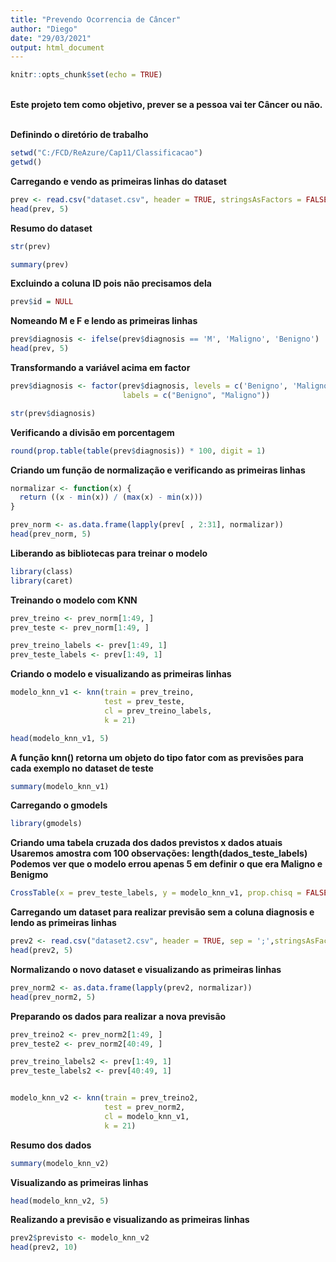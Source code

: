 ---
title: "Prevendo Ocorrencia de Câncer"
author: "Diego"
date: "29/03/2021"
output: html_document
---

```{r setup, include=FALSE}
knitr::opts_chunk$set(echo = TRUE)
```

<br/>
**Este projeto tem como objetivo, prever se a pessoa vai ter Câncer ou não.**
<br/>
<br/>

**Definindo o diretório de trabalho**

```{r}
setwd("C:/FCD/ReAzure/Cap11/Classificacao")
getwd()
```


**Carregando e vendo as primeiras linhas do dataset**

```{r}

prev <- read.csv("dataset.csv", header = TRUE, stringsAsFactors = FALSE)
head(prev, 5)
```
**Resumo do dataset**
```{r}
str(prev)
```

```{r}
summary(prev)
```

**Excluindo a coluna ID pois não precisamos dela**
```{r}
prev$id = NULL
```

**Nomeando M e F e lendo as primeiras linhas**
```{r}
prev$diagnosis <- ifelse(prev$diagnosis == 'M', 'Maligno', 'Benigno')
head(prev, 5)
```

**Transformando a variável acima em factor**
```{r}
prev$diagnosis <- factor(prev$diagnosis, levels = c('Benigno', 'Maligno'), 
                         labels = c("Benigno", "Maligno"))

str(prev$diagnosis)
```

**Verificando a divisão em porcentagem**
```{r}
round(prop.table(table(prev$diagnosis)) * 100, digit = 1)

```

**Criando um função de normalização e verificando as primeiras linhas**
```{r}
normalizar <- function(x) {
  return ((x - min(x)) / (max(x) - min(x)))
}

prev_norm <- as.data.frame(lapply(prev[ , 2:31], normalizar))
head(prev_norm, 5)
```

**Liberando as bibliotecas para treinar o modelo**
```{r}
library(class)
library(caret)
```

**Treinando o modelo com KNN**
```{r}
prev_treino <- prev_norm[1:49, ]
prev_teste <- prev_norm[1:49, ]

prev_treino_labels <- prev[1:49, 1]
prev_teste_labels <- prev[1:49, 1]
```

**Criando o modelo e visualizando as primeiras linhas**
```{r}
modelo_knn_v1 <- knn(train = prev_treino, 
                     test = prev_teste,
                     cl = prev_treino_labels, 
                     k = 21)

head(modelo_knn_v1, 5)
```

**A função knn() retorna um objeto do tipo fator com as previsões para cada exemplo no dataset de teste**
```{r}
summary(modelo_knn_v1)
```

**Carregando o gmodels**
```{r}
library(gmodels)
```

**Criando uma tabela cruzada dos dados previstos x dados atuais**
**Usaremos amostra com 100 observações: length(dados_teste_labels)**
**Podemos ver que o modelo errou apenas 5 em definir o que era Maligno e Benigmo**
```{r}
CrossTable(x = prev_teste_labels, y = modelo_knn_v1, prop.chisq = FALSE)
```

**Carregando um dataset para realizar previsão sem a coluna diagnosis e lendo as primeiras linhas**
```{r}
prev2 <- read.csv("dataset2.csv", header = TRUE, sep = ';',stringsAsFactors = FALSE)
head(prev2, 5)
```

**Normalizando o novo dataset e visualizando as primeiras linhas**
```{r}
prev_norm2 <- as.data.frame(lapply(prev2, normalizar))
head(prev_norm2, 5)
```

**Preparando os dados para realizar a nova previsão**
```{r}
prev_treino2 <- prev_norm2[1:49, ]
prev_teste2 <- prev_norm2[40:49, ]

prev_treino_labels2 <- prev[1:49, 1]
prev_teste_labels2 <- prev[40:49, 1]


modelo_knn_v2 <- knn(train = prev_treino2, 
                     test = prev_norm2,
                     cl = modelo_knn_v1, 
                     k = 21)
```

**Resumo dos dados**

```{r}
summary(modelo_knn_v2)
```

**Visualizando as primeiras linhas**
```{r}
head(modelo_knn_v2, 5)
```

**Realizando a previsão e visualizando as primeiras linhas**
```{r}
prev2$previsto <- modelo_knn_v2
head(prev2, 10)
```